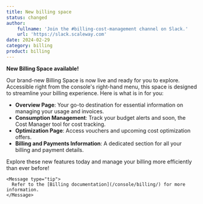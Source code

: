 ```yaml
---
title: New billing space
status: changed
author:
    fullname: 'Join the #billing-cost-management channel on Slack.'
    url: 'https://slack.scaleway.com'
date: 2024-02-29
category: billing
product: billing
---
```


**New Billing Space available!**

Our brand-new Billing Space is now live and ready for you to explore. Accessible right from the console's right-hand menu, this space is designed to streamline your billing experience. Here is what is in for you:

- **Overview Page**: Your go-to destination for essential information on managing your usage and invoices.
- **Consumption Management**: Track your budget alerts and soon, the Cost Manager tool for cost tracking.
- **Optimization Page**: Access vouchers and upcoming cost optimization offers.
- **Billing and Payments Information**: A dedicated section for all your billing and payment details.

Explore these new features today and manage your billing more efficiently than ever before!

    <Message type="tip">
      Refer to the [Billing documentation](/console/billing/) for more information.
    </Message>


